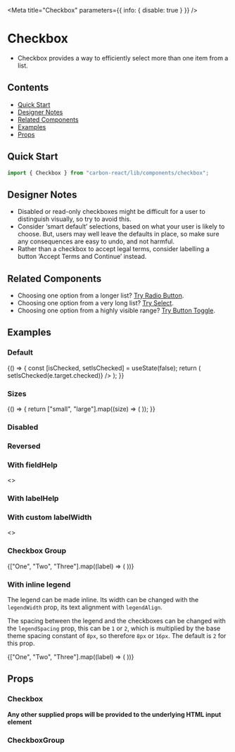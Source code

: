 

<Meta title="Checkbox" parameters={{ info: { disable: true } }} />

# Checkbox

- Checkbox provides a way to efficiently select more than one item from a list.

## Contents

- [Quick Start](#quick-start)
- [Designer Notes](#designer-notes)
- [Related Components](#related-components)
- [Examples](#examples)
- [Props](#props)

## Quick Start

```javascript
import { Checkbox } from "carbon-react/lib/components/checkbox";
```

## Designer Notes

- Disabled or read-only checkboxes might be difficult for a user to distinguish visually, so try to avoid this.
- Consider ‘smart default’ selections, based on what your user is likely to choose. But, users may well leave the defaults in place, so make sure any consequences are easy to undo, and not harmful.
- Rather than a checkbox to accept legal terms, consider labelling a button ‘Accept Terms and Continue’ instead.

## Related Components

- Choosing one option from a longer list? [Try Radio Button](/?path=/docs/experimental-radiobutton--default "Radio Button").
- Choosing one option from a very long list? [Try Select](?path=/docs/select--default-story "Select").
- Choosing one option from a highly visible range? [Try Button Toggle](/?path=/story/button-toggle--default "Button Toggle").

## Examples

### Default

<Canvas>
  <Story name="default">
    {() => {
      const [isChecked, setIsChecked] = useState(false);
      return (
        <Checkbox
          label="Example checkbox"
          name="checkbox-default"
          checked={isChecked}
          onChange={(e) => setIsChecked(e.target.checked)}
        />
      );
    }}
  </Story>
</Canvas>

### Sizes

<Canvas>
  <Story name="sizes">
    {() => {
      return ["small", "large"].map((size) => (
        <Checkbox
          label={size}
          key={`checkbox-${size}`}
          name={`checkbox-default`}
          size={size}
        />
      ));
    }}
  </Story>
</Canvas>

### Disabled

<Canvas>
  <Story name="disabled">
    <Checkbox label="Disabled checkbox" disabled />
  </Story>
</Canvas>

### Reversed

<Canvas>
  <Story name="reversed">
    <Checkbox label="Reversed checkbox" reverse />
  </Story>
</Canvas>

### With fieldHelp

<Canvas>
  <Story name="with fieldHelp">
    <>
      <Checkbox
        label="With fieldHelp"
        fieldHelp="This text provides help for the input."
      />
      <Checkbox
        label="With inline fieldHelp"
        fieldHelp="This text provides help for the input."
        fieldHelpInline
      />
    </>
  </Story>
</Canvas>

### With labelHelp

<Canvas>
  <Story name="with labelHelp">
    <Checkbox
      label="With labelHelp"
      labelHelp="This text provides more information for the label."
      helpAriaLabel="This text provides more information for the label."
    />
  </Story>
</Canvas>

### With custom labelWidth

<Canvas>
  <Story name="with custom labelWidth">
    <>
      <Checkbox label="With custom labelWidth" labelWidth={100} />
      <Checkbox
        label="With custom labelWidth and label aligned to right"
        labelWidth={100}
        labelAlign="right"
      />
    </>
  </Story>
</Canvas>

### Checkbox Group

<Canvas>
  <Story name="checkbox group">
    <CheckboxGroup
      id="checkbox-group"
      name="checkbox-group"
      groupName="checkbox-group"
      legend="Checkbox Group"
    >
      {["One", "Two", "Three"].map((label) => (
        <Checkbox
          id={`checkbox_${name}-${label}`}
          key={`checkbox_${name}-${label}`}
          name={`checkbox_${name}-${label}`}
          label={label}
        />
      ))}
    </CheckboxGroup>
  </Story>
</Canvas>

### With inline legend

The legend can be made inline. Its width can be changed with the `legendWidth` prop, its text alignment with `legendAlign`.

The spacing between the legend and the checkboxes can be changed with the `legendSpacing` prop, this can be `1` or `2`, which is multiplied by the base theme spacing constant of `8px`, so therefore `8px` or `16px`. The default is `2` for this prop.

<Canvas>
  <Story name="checkbox group with inline legend">
    <CheckboxGroup
      id="checkbox-group-inline"
      name="checkbox-group-inline"
      groupName="checkbox-group-inline"
      legend="Checkbox Group"
      legendSpacing={2}
      legendWidth={10}
      legendInline
    >
      {["One", "Two", "Three"].map((label) => (
        <Checkbox
          id={`checkbox_${name}-${label}`}
          key={`checkbox_${name}-${label}`}
          name={`checkbox_${name}-${label}`}
          label={label}
        />
      ))}
    </CheckboxGroup>
  </Story>
</Canvas>

## Props

### Checkbox

<StyledSystemProps of={Checkbox} noHeader margin />

**Any other supplied props will be provided to the underlying HTML input element**

### CheckboxGroup

<StyledSystemProps of={CheckboxGroup} noHeader margin />

